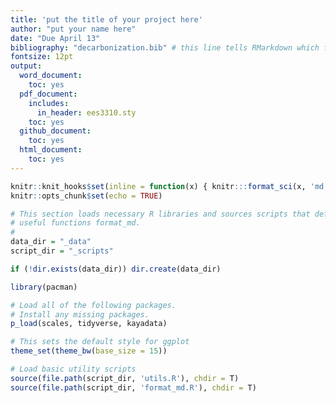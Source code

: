 ```yaml
---
title: 'put the title of your project here'
author: "put your name here"
date: "Due April 13"
bibliography: "decarbonization.bib" # this line tells RMarkdown which file to use for the bibliography
fontsize: 12pt
output: 
  word_document:
    toc: yes
  pdf_document: 
    includes:
      in_header: ees3310.sty
    toc: yes
  github_document:
    toc: yes
  html_document:
    toc: yes
---
```

```r
knitr::knit_hooks$set(inline = function(x) { knitr:::format_sci(x, 'md')})
knitr::opts_chunk$set(echo = TRUE)

# This section loads necessary R libraries and sources scripts that define 
# useful functions format_md.
# 
data_dir = "_data"
script_dir = "_scripts"

if (!dir.exists(data_dir)) dir.create(data_dir)

library(pacman)

# Load all of the following packages.
# Install any missing packages.
p_load(scales, tidyverse, kayadata)

# This sets the default style for ggplot
theme_set(theme_bw(base_size = 15))

# Load basic utility scripts
source(file.path(script_dir, 'utils.R'), chdir = T)
source(file.path(script_dir, 'format_md.R'), chdir = T)
```
